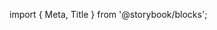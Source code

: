 ﻿import { Meta, Title } from '@storybook/blocks';

<Meta of={MetadataCardContentStories} />

<Title />

A component to format metadata on CardContent. Contains a [Provider](?path=/docs/components-provider--basic) to format [Icon(s)](?path=/docs/components-icon--png).

## Source

https://github.com/rdkcentral/Lightning-UI-Components/tree/develop/packages/%40lightningjs/ui-components/src/components/MetadataCardContent

## Usage

```js
import { MetadataCardContent } from '@lightningjs/ui-components';

class Basic extends lng.Component {
  static _template() {
    return {
      MetadataCardContent: {
        type: MetadataCardContent,
        w: 600,
        h: 250,
        title: 'Title',
        description: 'Description',
        details: 'Details',
        provider: {
          visibleCount: args.visibleCount,
          providers: Array(10).fill(xfinityProviderLogoSquare)
        }
      }
    };
  }
}
```

## API

### Properties

| name        | type                                                  | required | default   | description                                                                               |
| ----------- | ----------------------------------------------------- | -------- | --------- | ----------------------------------------------------------------------------------------- |
| title       | string                                                | false    | undefined | title text                                                                                |
| description | string                                                | false    | undefined | description text directly below title                                                     |
| details     | string                                                | false    | undefined | details text at bottom left of component                                                  |
| provider    | [Provider](?path=/docs/components-provider--provider) | false    | undefined | an object of [Provider](?path=/docs/components-provider--provider) properties to patch in |

### Style Properties

| name             | type             | description                                                                              |
| ---------------- | ---------------- | ---------------------------------------------------------------------------------------- |
| detailsTextStyle | string \| object | text style for details                                                                   |
| providerStyle    | object           | style properties to pass along to the [Provider](?path=/docs/components-provider--basic) |

### Methods
